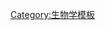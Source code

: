 {{Navbox
| name  = Bioterrorism
| title = [[生物武器]]和[[生物恐怖主義|生物恐怖攻擊]]
| bodyclass = hlist
| image  =
| state  = autocollapse

| group1 = 攻擊事件
| list1  =
* [[1984年羅傑尼希教生物恐怖攻擊]]
* {{tsl|en|1989 California medfly attack||1989 California medfly attack}}
* [[2001年美國炭疽攻擊事件]]
* {{tsl|en|Wood Green ricin plot||Wood Green ricin plot}}
* {{tsl|en|2003 ricin letters||2003 ricin letters}}
* {{tsl|en|April 2013 ricin letters||2013 ricin letters}}

| group2 = 預防與回應
| list2  =
* {{tsl|en|Australia Group||Australia Group}}
* {{tsl|en|Center for Biosecurity||Center for Biosecurity}}
* [[美国疾病控制与预防中心]]
* {{tsl|en|Council of Europe Convention on the Prevention of Terrorism||Council of Europe Convention on the Prevention of Terrorism}}
* [[國防高等研究計劃署]]
* {{tsl|en|Defense Threat Reduction Agency||Defense Threat Reduction Agency}}
* {{tsl|en|European Centre for Disease Prevention and Control||European Centre for Disease Prevention and Control}}
* {{tsl|en|Global Health Security Initiative||Global Health Security Initiative}}
* {{tsl|en|Health Threat Unit (European Commission)||Health Threat Unit}}
* {{tsl|en|Laboratory Response Network||Laboratory Response Network}}
* {{tsl|en|National Biodefense Analysis and Countermeasures Center||National Biodefense Analysis and Countermeasures Center}}
* {{tsl|en|National Science Advisory Board for Biosecurity||National Science Advisory Board for Biosecurity}}
* [[美國陸軍傳染病醫學研究院]]

| group3 = {{le|生物劑|Biological agent}}
| list3  =
* [[炭疽病]]
* [[禽流感]]
* [[肉毒桿菌毒素]]
* [[布魯氏菌病]]
* [[類鼻疽伯克氏菌]]
* {{tsl|en|Chlamydophila psittaci||Chlamydophila psittaci}}
* {{tsl|en|Coxiella burnetii||Coxiella burnetii}}
* [[埃博拉出血热]]
* Equine encephalitis <small>（[[東部馬腦炎病毒]]
* [[西部馬腦炎病毒|Western]]
* [[Venezuelan equine encephalitis virus|Venezuelan]])</small>
* [[食物中毒]]
* [[真菌]]
* [[馬鼻疽]]
* [[漢他病毒]]
* [[立百病毒]]
* [[军团病]]
* [[馬爾堡病毒]]
* [[黴菌]]
* [[腺鼠疫]]
* [[蓖麻毒蛋白]]
* [[腸道沙門氏菌]]
* [[沙門氏菌感染症]]
* [[伤寒]]
* [[天花]]
* [[葡萄球菌属]]
* [[兔熱病]]
* [[斑疹傷寒]]
* [[病毒性出血熱]]

| group4 = 相關概念
| list4  =
* [[農業恐怖主義]]
* {{tsl|en|Anthrax hoaxes||Anthrax hoaxes}}
* {{tsl|en|Psychochemical weapon||Psychochemical weapon}}s
* [[细菌]]
* {{tsl|en|Biocontainment||Biocontainment}}
* [[生物性危害]]
* {{tsl|en|Biological warfare in popular culture||Biological warfare in popular culture}}
* {{tsl|en|Human decontamination||Decontamination}}
* {{tsl|en|Entomological warfare||Entomological warfare}}
* [[感染]]
* [[病毒]]
* [[毒素]]
* [[恐怖主义]]
* [[生物安全等級]]

| below =
* {{tsl|en|Portal:Biological warfare||生物武器專題}}
* [[wiktionary:Bioterrorism|維基辭典]]
* [[commons:Category:Bioterrorism|維基共享資源]]
* [[wikisource:Category:Bioterrorism|維基文庫]]
}}<noinclude>
{{collapsible option}}
[[Category:生物学模板]]
</noinclude>